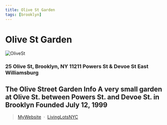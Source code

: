 ```yaml
---
title: Olive St Garden
tags: [brooklyn]
---
```

# Olive St Garden
![OliveSt](https://s3-media0.fl.yelpcdn.com/bphoto/Q_UbiBprEcMkB_JyRMs-pg/o.jpg)

<NumberOfOrg URL="https://livinglotsnyc.org/lot/54107/" />

### 25 Olive St, Brooklyn, NY 11211 Powers St & Devoe St East Williamsburg

The Olive Street Garden Info 
 A very small garden at Olive St. between Powers St. and Devoe St. in Brooklyn
Founded July 12, 1999 
---

> [MyWebsite](/gardens/OliveSt) &nbsp;&middot;&nbsp;
> [LivingLotsNYC](https://livinglotsnyc.org/lot/54107/)
